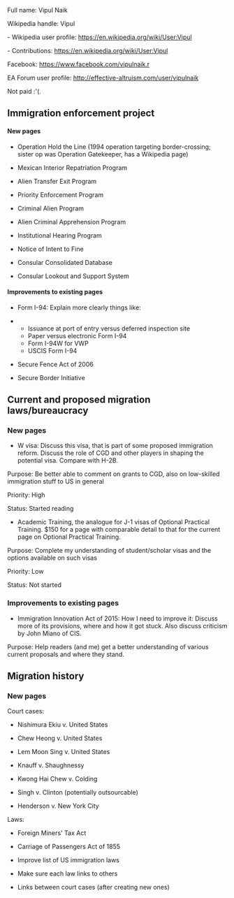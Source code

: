 Full name: Vipul Naik

Wikipedia handle: Vipul

- Wikipedia user profile: https://en.wikipedia.org/wiki/User:Vipul

- Contributions: https://en.wikipedia.org/wiki/User:Vipul

Facebook: https://www.facebook.com/vipulnaik.r

EA Forum user profile: http://effective-altruism.com/user/vipulnaik

Not paid :'(. 

== Immigration enforcement project ==

==== New pages ====

* Operation Hold the Line (1994 operation targeting border-crossing; sister op was Operation Gatekeeper, has a Wikipedia page)

* Mexican Interior Repatriation Program

* Alien Transfer Exit Program

* Priority Enforcement Program

* Criminal Alien Program

* Alien Criminal Apprehension Program

* Institutional Hearing Program

* Notice of Intent to Fine

* Consular Consolidated Database

* Consular Lookout and Support System
 
==== Improvements to existing pages ====

* Form I-94: Explain more clearly things like:

** Issuance at port of entry versus deferred inspection site
** Paper versus electronic Form I-94
** Form I-94W for VWP
** USCIS Form I-94

* Secure Fence Act of 2006

* Secure Border Initiative

== Current and proposed migration laws/bureaucracy ==

=== New pages ===


* W visa: Discuss this visa, that is part of some proposed immigration reform. Discuss the role of CGD and other players in shaping the potential visa. Compare with H-2B.

Purpose: Be better able to comment on grants to CGD, also on low-skilled immigration stuff to US in general

Priority: High

Status: Started reading

* Academic Training, the analogue for J-1 visas of Optional Practical Training. $150 for a page with comparable detail to that for the current page on Optional Practical Training.

Purpose: Complete my understanding of student/scholar visas and the options available on such visas

Priority: Low

Status: Not started

=== Improvements to existing pages ===

* Immigration Innovation Act of 2015: How I need to improve it: Discuss more of its provisions, where and how it got stuck. Also discuss criticism by John Miano of CIS.

Purpose: Help readers (and me) get a better understanding of various current proposals and where they stand.



== Migration history ==

=== New pages ===

Court cases:

* Nishimura Ekiu v. United States

* Chew Heong v. United States

* Lem Moon Sing v. United States

* Knauff v. Shaughnessy

* Kwong Hai Chew v. Colding

* Singh v. Clinton (potentially outsourcable)

* Henderson v. New York City

Laws:

* Foreign Miners' Tax Act

* Carriage of Passengers Act of 1855

* Improve list of US immigration laws

* Make sure each law links to others

* Links between court cases (after creating new ones)